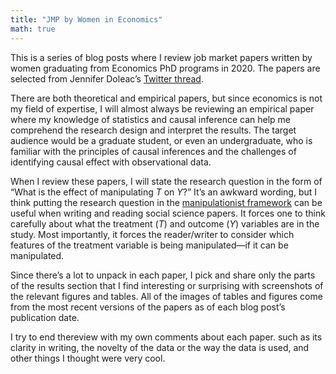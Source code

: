 ```yaml
---
title: "JMP by Women in Economics"
math: true
---
```


This is a series of blog posts where I review job market papers written by women graduating from Economics PhD programs in 2020. The papers are selected from Jennifer Doleac's [Twitter thread](https://twitter.com/jenniferdoleac/status/1187863251947806720). 

There are both theoretical and empirical papers, but since economics is not my field of expertise, I will almost always be reviewing an empirical paper where my knowledge of statistics and causal inference can help me comprehend the research design and interpret the results. The target audience would be a graduate student, or even an undergraduate, who is familiar with the principles of causal inferences and the challenges of identifying causal effect with observational data.  

When I review these papers, I will state the research question in the form of "What is the effect of manipulating $T$ on $Y$?" It's an awkward wording, but I think putting the research question in the [manipulationist framework]((www.jstor.org/stable/2289064)) can be useful when writing and reading social science papers. It forces one to think carefully about what the treatment ($T$) and outcome ($Y$) variables are in the study. Most importantly, it forces the reader/writer to consider which features of the treatment variable is being manipulated---if it can be manipulated. 


Since there's a lot to unpack in each paper, I pick and share only the parts of the results section that I find interesting or surprising with screenshots of the relevant figures and tables. All of the images of tables and figures come from the most recent versions of the papers as of each blog post's publication date. 

I try to end thereview with my own comments about each paper. such as its clarity in writing, the novelty of the data or the way the data is used, and other things I thought were very cool. 
